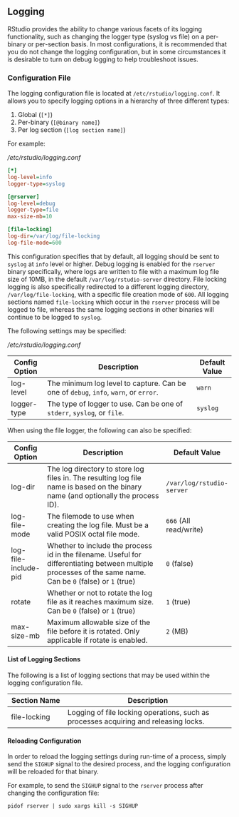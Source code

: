 ## Logging

RStudio provides the ability to change various facets of its logging functionality, such as changing the logger type (syslog vs file) on a per-binary or per-section basis. In most configurations, it is recommended that you do not change the logging configuration, but in some circumstances it is desirable to turn on debug logging to help troubleshoot issues.

### Configuration File

The logging configuration file is located at `/etc/rstudio/logging.conf`. It allows you to specify logging options in a hierarchy of three different types:

1) Global (`[*]`)
2) Per-binary (`[@binary name]`)
3) Per log section (`[log section name]`)

For example:

*/etc/rstudio/logging.conf*

```ini
[*]
log-level=info
logger-type=syslog

[@rserver]
log-level=debug
logger-type=file
max-size-mb=10

[file-locking]
log-dir=/var/log/file-locking
log-file-mode=600
```

This configuration specifies that by default, all logging should be sent to `syslog` at `info` level or higher. Debug logging is enabled for the `rserver` binary specifically, where logs are written to file with a maximum log file size of 10MB, in the default `/var/log/rstudio-server` directory. File locking logging is also specifically redirected to a different logging directory, `/var/log/file-locking`, with a specific file creation mode of `600`. All logging sections named `file-locking` which occur in the `rserver` process will be logged to file, whereas the same logging sections in other binaries will continue to be logged to `syslog`.

The following settings may be specified:

*/etc/rstudio/logging.conf*

Config Option            | Description                                                                                        | Default Value
------------------------ | -------------------------------------------------------------------------------------------------- | -------------------------
log-level                | The minimum log level to capture. Can be one of `debug`, `info`, `warn`, or `error`.               | `warn`
logger-type              | The type of logger to use. Can be one of `stderr`, `syslog`, or `file`.                            | `syslog`

When using the file logger, the following can also be specified:

Config Option            | Description                                                                                        | Default Value
------------------------ | -------------------------------------------------------------------------------------------------- | -------------------------
log-dir                  | The log directory to store log files in. The resulting log file name is based on the binary name (and optionally the process ID). | `/var/log/rstudio-server`
log-file-mode            | The filemode to use when creating the log file. Must be a valid POSIX octal file mode.             | `666` (All read/write)
log-file-include-pid     | Whether to include the process id in the filename. Useful for differentiating between multiple processes of the same name. Can be `0` (false) or `1` (true) | `0` (false)
rotate                   | Whether or not to rotate the log file as it reaches maximum size. Can be `0` (false) or `1` (true) | `1` (true)
max-size-mb              | Maximum allowable size of the file before it is rotated. Only applicable if rotate is enabled.     | `2` (MB)

#### List of Logging Sections

The following is a list of logging sections that may be used within the logging configuration file.

Section Name              | Description
------------------------- | --------------------------------------------------------------------------
file-locking              | Logging of file locking operations, such as processes acquiring and releasing locks.


#### Reloading Configuration

In order to reload the logging settings during run-time of a process, simply send the `SIGHUP` signal to the desired process, and the logging configuration will be reloaded for that binary.

For example, to send the `SIGHUP` signal to the `rserver` process after changing the configuration file:

```
pidof rserver | sudo xargs kill -s SIGHUP
```

